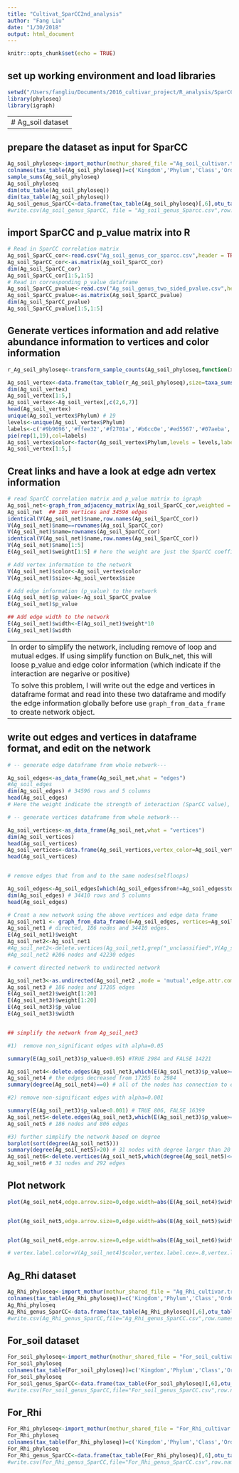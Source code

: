 ```yaml
---
title: "Cultivat_SparCC2nd_analysis"
author: "Fang Liu"
date: "1/30/2018"
output: html_document
---
```


```r
knitr::opts_chunk$set(echo = TRUE)
```


## set up working environment and load libraries
```r
setwd("/Users/fangliu/Documents/2016_cultivar_project/R_analysis/SparCC_2nd")
library(phyloseq)
library(igraph)
```

-----------------------------------
#        Ag_soil dataset
-----------------------------------

## prepare the dataset as input for SparCC

```r
Ag_soil_phyloseq<-import_mothur(mothur_shared_file ="Ag_soil_cultivar.trim.contigs.good.unique.good.filter.unique.precluster.pick.pds.wang.pick.tx.1.1.subsample.1.pick.shared",mothur_constaxonomy_file="cultivar.trim.contigs.good.unique.good.filter.unique.precluster.pick.pds.wang.pick.tx.1.cons.taxonomy")
colnames(tax_table(Ag_soil_phyloseq))=c('Kingdom','Phylum','Class','Order','Family','Genus')
sample_sums(Ag_soil_phyloseq)
Ag_soil_phyloseq
dim(otu_table(Ag_soil_phyloseq))
dim(tax_table(Ag_soil_phyloseq))
Ag_soil_genus_SparCC<-data.frame(tax_table(Ag_soil_phyloseq)[,6],otu_table(Ag_soil_phyloseq))
#write.csv(Ag_soil_genus_SparCC, file = "Ag_soil_genus_Sparcc.csv",row.names = TRUE)
```

## import SparCC and p_value matrix into R 

```r
# Read in SparCC correlation matrix
Ag_soil_SparCC_cor<-read.csv("Ag_soil_genus_cor_sparcc.csv",header = TRUE,row.names = 1)
Ag_soil_SparCC_cor<-as.matrix(Ag_soil_SparCC_cor)
dim(Ag_soil_SparCC_cor)
Ag_soil_SparCC_cor[1:5,1:5]
# Read in corresponding p_value dataframe
Ag_soil_SparCC_pvalue<-read.csv("Ag_soil_genus_two_sided_pvalue.csv",header = TRUE,row.names = 1)
Ag_soil_SparCC_pvalue<-as.matrix(Ag_soil_SparCC_pvalue)
dim(Ag_soil_SparCC_pvalue)
Ag_soil_SparCC_pvalue[1:5,1:5]
```


## Generate vertices information and add relative abundance information to vertices and color information


```r
r_Ag_soil_phyloseq<-transform_sample_counts(Ag_soil_phyloseq,function(x) x/sum(x))

Ag_soil_vertex<-data.frame(tax_table(r_Ag_soil_phyloseq),size=taxa_sums(r_Ag_soil_phyloseq)/length(sample_sums(r_Ag_soil_phyloseq))) # Here size are the average relative abundance of each genus across all samples within same treatment
dim(Ag_soil_vertex)
Ag_soil_vertex[1:5,]
Ag_soil_vertex<-Ag_soil_vertex[,c(2,6,7)]
head(Ag_soil_vertex)
unique(Ag_soil_vertex$Phylum) # 19
levels<-unique(Ag_soil_vertex$Phylum)
labels<-c('#9b9696','#ffee32','#f2701a','#b6cc0e','#ed5567','#07aeba','#3a44ff','#f936f6','#723434','#8ae2cc','#316022','#85f785','#be85f7','#990101','#b105fc','#fc05ba','#fc0505','#210000','#bc883a')
pie(rep(1,19),col=labels)
Ag_soil_vertex$color<-factor(Ag_soil_vertex$Phylum,levels = levels,labels=labels)
Ag_soil_vertex[1:5,]

```


## Creat links and have a look at edge adn vertex information

```r
# read SparCC correlation matrix and p_value matrix to igraph
Ag_soil_net<-graph_from_adjacency_matrix(Ag_soil_SparCC_cor,weighted = TRUE)
Ag_soil_net  ## 186 vertices and 34596 edges
identical(V(Ag_soil_net)$name,row.names(Ag_soil_SparCC_cor))
V(Ag_soil_net)$name==rownames(Ag_soil_SparCC_cor)
V(Ag_soil_net)$name=rownames(Ag_soil_SparCC_cor)
identical(V(Ag_soil_net)$name,row.names(Ag_soil_SparCC_cor))
V(Ag_soil_net)$name[1:5]
E(Ag_soil_net)$weight[1:5] # here the weight are just the SparCC coefficience

# Add vertex information to the network
V(Ag_soil_net)$color<-Ag_soil_vertex$color
V(Ag_soil_net)$size<-Ag_soil_vertex$size

# Add edge information (p_value) to the network
E(Ag_soil_net)$p_value<-Ag_soil_SparCC_pvalue
E(Ag_soil_net)$p_value

## Add edge width to the network
E(Ag_soil_net)$width<-E(Ag_soil_net)$weight*10
E(Ag_soil_net)$width
```


------------------------------------------------------------------------------------------------------------------------------------------
In order to simplify the network, including remove of loop and mutual edges. If using simplify function on Bulk_net, this will loose p_value and edge color information (which indicate if the interaction are negarive or positive)

To solve this problem, I will write out the edge and vertices in dataframe format and read into these two dataframe and modify the edge information globally before use ``graph_from_data_frame`` to create network object.
-----------------------------------------------------------------------------------------------------------------------------------------


## write out edges and vertices in dataframe format, and edit on the network

```r

# -- generate edge dataframe from whole network---

Ag_soil_edges<-as_data_frame(Ag_soil_net,what = "edges")
#Ag_soil_edges
dim(Ag_soil_edges) # 34596 rows and 5 columns
head(Ag_soil_edges)
# Here the weight indicate the strength of interaction (SparCC value), p_value is the significance of interactions nad width is formulated based on weight * 40.

# -- generate vertices dataframe from whole network---

Ag_soil_vertices<-as_data_frame(Ag_soil_net,what = "vertices")
dim(Ag_soil_vertices)
head(Ag_soil_vertices)
Ag_soil_vertices<-data.frame(Ag_soil_vertices,vertex_color=Ag_soil_vertex$color,label=1:nrow (Ag_soil_vertices))
head(Ag_soil_vertices)


# remove edges that from and to the same nodes(selfloops)

Ag_soil_edges<-Ag_soil_edges[which(Ag_soil_edges$from!=Ag_soil_edges$to),]
dim(Ag_soil_edges) # 34410 rows and 5 columns
head(Ag_soil_edges)

# Creat a new network using the above vertices and edge data frame
Ag_soil_net1 <- graph_from_data_frame(d=Ag_soil_edges, vertices=Ag_soil_vertices, directed=T)#here if I used directed=FALSE, I will lost my p_value information as well as weight information. 
Ag_soil_net1 # directed, 186 nodes and 34410 edges.
E(Ag_soil_net1)$weight
Ag_soil_net2<-Ag_soil_net1
#Ag_soil_net2<-delete.vertices(Ag_soil_net1,grep("_unclassified",V(Ag_soil_net1)$name))
#Ag_soil_net2 #206 nodes and 42230 edges

# convert directed network to undirected network

Ag_soil_net3<-as.undirected(Ag_soil_net2 ,mode = 'mutual',edge.attr.comb = "mean") # as a result, weight, p_value and width of edges are all averaged for mutual edges.
Ag_soil_net3 # 186 nodes and 17205 edges
E(Ag_soil_net2)$weight[1:20]
E(Ag_soil_net3)$weight[1:20]
E(Ag_soil_net3)$p_value
E(Ag_soil_net3)$width


## simplify the network from Ag_soil_net3

#1)  remove non_significant edges with alpha=0.05

summary(E(Ag_soil_net3)$p_value<0.05) #TRUE 2984 and FALSE 14221

Ag_soil_net4<-delete.edges(Ag_soil_net3,which(E(Ag_soil_net3)$p_value>=0.05))
Ag_soil_net4 # the edges decreased from 17205 to 2984
summary(degree(Ag_soil_net4)==0) # all of the nodes has connection to others

#2) remove non-significant edges with alpha=0.001

summary(E(Ag_soil_net3)$p_value<0.001) # TRUE 806, FALSE 16399
Ag_soil_net5<-delete.edges(Ag_soil_net3,which(E(Ag_soil_net3)$p_value>=0.001))
Ag_soil_net5 # 186 nodes and 806 edges

#3) further simplify the network based on degree
barplot(sort(degree(Ag_soil_net5)))
summary(degree(Ag_soil_net5)>20) # 31 nodes with degree larger than 20
Ag_soil_net6<-delete.vertices(Ag_soil_net5,which(degree(Ag_soil_net5)<=20))
Ag_soil_net6 # 31 nodes and 292 edges

```


## Plot network

```r
plot(Ag_soil_net4,edge.arrow.size=0,edge.width=abs(E(Ag_soil_net4)$width/4),vertex.color=V(Ag_soil_net4)$color,vertex.frame.color="#555555",vertex.label=NA,edge.color=c("#b73616","#1aa35e")[1+(E(Ag_soil_net4)$weight>0)],vertex.size=degree(Ag_soil_net4)/10,layout=layout_with_fr (Ag_soil_net4),main="Ag_soil_net4") # green edges means positive correlation and red edges mean negative correlation


plot(Ag_soil_net5,edge.arrow.size=0,edge.width=abs(E(Ag_soil_net5)$width/3),vertex.color=V(Ag_soil_net5)$color,vertex.frame.color="#555555",vertex.label=NA,edge.color=c("#b73616","#1aa35e")[1+(E(Ag_soil_net5)$weight>0)],vertex.size=degree(Ag_soil_net5)/2,layout=layout_with_dh (Ag_soil_net5),main="Ag_soil_net5")


plot(Ag_soil_net6,edge.arrow.size=0,edge.width=abs(E(Ag_soil_net6)$width/3),vertex.color=V(Ag_soil_net6)$color,vertex.frame.color="#555555",vertex.label=V(Ag_soil_net6)$label,edge.color=c("#b73616","#1aa35e")[1+(E(Ag_soil_net6)$weight>0)],vertex.size=degree(Ag_soil_net6)/2,layout=layout_with_dh (Ag_soil_net6),main="Ag_soil_net6")

# vertex.label.color=V(Ag_soil_net4)$color,vertex.label.cex=.8,vertex.label.font=2,vertex.label.dist=3
```

## Ag_Rhi dataset

```r
Ag_Rhi_phyloseq<-import_mothur(mothur_shared_file = "Ag_Rhi_cultivar.trim.contigs.good.unique.good.filter.unique.precluster.pick.pds.wang.pick.tx.1.1.subsample.1.pick.shared",mothur_constaxonomy_file = "cultivar.trim.contigs.good.unique.good.filter.unique.precluster.pick.pds.wang.pick.tx.1.cons.taxonomy")
colnames(tax_table(Ag_Rhi_phyloseq))=c('Kingdom','Phylum','Class','Order','Family','Genus')
Ag_Rhi_phyloseq
Ag_Rhi_genus_SparCC<-data.frame(tax_table(Ag_Rhi_phyloseq)[,6],otu_table(Ag_Rhi_phyloseq))
#write.csv(Ag_Rhi_genus_SparCC,file="Ag_Rhi_genus_SparCC.csv",row.names = TRUE)
```

## For_soil dataset

```r
For_soil_phyloseq<-import_mothur(mothur_shared_file = "For_soil_cultivar.trim.contigs.good.unique.good.filter.unique.precluster.pick.pds.wang.pick.tx.1.1.subsample.1.pick.shared",mothur_constaxonomy_file = "cultivar.trim.contigs.good.unique.good.filter.unique.precluster.pick.pds.wang.pick.tx.1.cons.taxonomy")
For_soil_phyloseq
colnames(tax_table(For_soil_phyloseq))=c('Kingdom','Phylum','Class','Order','Family','Genus')
For_soil_phyloseq
For_soil_genus_SparCC<-data.frame(tax_table(For_soil_phyloseq)[,6],otu_table(For_soil_phyloseq))
#write.csv(For_soil_genus_SparCC,file="For_soil_genus_SparCC.csv",row.names = TRUE)
```

## For_Rhi

```r
For_Rhi_phyloseq<-import_mothur(mothur_shared_file = "For_Rhi_cultivar.trim.contigs.good.unique.good.filter.unique.precluster.pick.pds.wang.pick.tx.1.1.subsample.1.pick.shared",mothur_constaxonomy_file = "cultivar.trim.contigs.good.unique.good.filter.unique.precluster.pick.pds.wang.pick.tx.1.cons.taxonomy")
For_Rhi_phyloseq
colnames(tax_table(For_Rhi_phyloseq))=c('Kingdom','Phylum','Class','Order','Family','Genus')
For_Rhi_phyloseq
For_Rhi_genus_SparCC<-data.frame(tax_table(For_Rhi_phyloseq)[,6],otu_table(For_Rhi_phyloseq))
#write.csv(For_Rhi_genus_SparCC,file="For_Rhi_genus_SparCC.csv",row.names = TRUE)
```